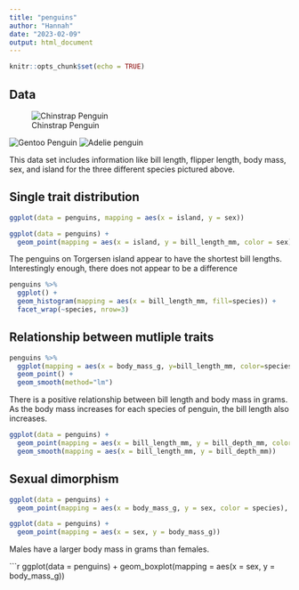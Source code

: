 ```yaml
---
title: "penguins"
author: "Hannah"
date: "2023-02-09"
output: html_document
---
```


```r
knitr::opts_chunk$set(echo = TRUE)
```

## Data

![Chinstrap Penguin](https://www.antarctica.gov.au/site/assets/files/45534/chinstrap.514x600.jpg)

![Gentoo Penguin](https://www.bortonoverseas.com/wp-content/uploads/5-Fun-Facts-About-Antarcticas-Gentoo-Penguin_preview.jpg)
![Adelie penguin](https://polarjournal.ch/wp-content/uploads/2022/06/Adeliepinguin_Portrait.jpg)


This data set includes information like bill length, flipper length, body mass, sex, and island for the three different species pictured above. 

## Single trait distribution


```r
ggplot(data = penguins, mapping = aes(x = island, y = sex))
```


```r
ggplot(data = penguins) + 
  geom_point(mapping = aes(x = island, y = bill_length_mm, color = sex), shape=1) 
```
The penguins on Torgersen island appear to have the shortest bill lengths. Interestingly enough, there does not appear to be a difference 

```r
penguins %>%
  ggplot() +
  geom_histogram(mapping = aes(x = bill_length_mm, fill=species)) +
  facet_wrap(~species, nrow=3)
```

## Relationship between mutliple traits

```r
penguins %>%
  ggplot(mapping = aes(x = body_mass_g, y=bill_length_mm, color=species)) +
  geom_point() +
  geom_smooth(method="lm")
```
There is a positive relationship between bill length and body mass in grams. As the body mass increases for each species of penguin, the bill length also increases. 

```r
ggplot(data = penguins) + 
  geom_point(mapping = aes(x = bill_length_mm, y = bill_depth_mm, color = species), shape=1) +
  geom_smooth(mapping = aes(x = bill_length_mm, y = bill_depth_mm))
```

## Sexual dimorphism

```r
ggplot(data = penguins) + 
  geom_point(mapping = aes(x = body_mass_g, y = sex, color = species), shape=1)
```

```r
ggplot(data = penguins) + 
  geom_point(mapping = aes(x = sex, y = body_mass_g))
```

Males have a larger body mass in grams than females. 


```r
ggplot(data = penguins) +
  geom_boxplot(mapping = aes(x = sex, y = body_mass_g))